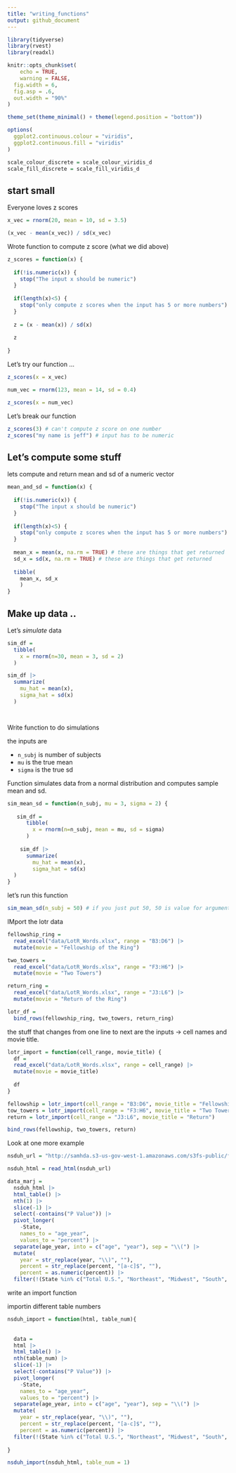 ```yaml
---
title: "writing_functions"
output: github_document
---
```


```r
library(tidyverse)
library(rvest)
library(readxl)

knitr::opts_chunk$set(
	echo = TRUE,
	warning = FALSE,
  fig.width = 6,
  fig.asp = .6,
  out.width = "90%"
)

theme_set(theme_minimal() + theme(legend.position = "bottom"))

options(
  ggplot2.continuous.colour = "viridis",
  ggplot2.continuous.fill = "viridis"
)

scale_colour_discrete = scale_colour_viridis_d
scale_fill_discrete = scale_fill_viridis_d
```

## start small

Everyone loves z scores

```r
x_vec = rnorm(20, mean = 10, sd = 3.5)

(x_vec - mean(x_vec)) / sd(x_vec)
```

Wrote function to compute z score (what we did above)

```r
z_scores = function(x) {
  
  if(!is.numeric(x)) {
    stop("The input x should be numeric")
  }
  
  if(length(x)<5) {
    stop("only compute z scores when the input has 5 or more numbers")
  }
  
  z = (x - mean(x)) / sd(x)
  
  z
  
}
```


Let's try our function ...

```r
z_scores(x = x_vec)

num_vec = rnorm(123, mean = 14, sd = 0.4)

z_scores(x = num_vec)

```


Let's break our function

```r
z_scores(3) # can't compute z score on one number
z_scores("my name is jeff") # input has to be numeric
```


## Let's compute some stuff

lets compute and return mean and sd of a numeric vector


```r
mean_and_sd = function(x) {
  
  if(!is.numeric(x)) {
    stop("The input x should be numeric")
  }
  
  if(length(x)<5) {
    stop("only compute z scores when the input has 5 or more numbers")
  }
  
  mean_x = mean(x, na.rm = TRUE) # these are things that get returned
  sd_x = sd(x, na.rm = TRUE) # these are things that get returned
  
  tibble(
    mean_x, sd_x
    )
}
```


## Make up data ..

Let's *simulate* data

```r
sim_df = 
  tibble(
    x = rnorm(n=30, mean = 3, sd = 2)
  )

sim_df |> 
  summarize(
    mu_hat = mean(x),
    sigma_hat = sd(x)
  )




```


Write function to do simulations\

the inputs are

* `n_subj` is number of subjects
* `mu` is the true mean
* `sigma` is the true sd

Function simulates data from a normal distribution and computes sample mean and sd.

```r
sim_mean_sd = function(n_subj, mu = 3, sigma = 2) {
 
   sim_df = 
      tibble(
        x = rnorm(n=n_subj, mean = mu, sd = sigma)
      )
    
    sim_df |> 
      summarize(
        mu_hat = mean(x),
        sigma_hat = sd(x)
  )
}
```


let's run this function

```r
sim_mean_sd(n_subj = 50) # if you just put 50, 50 is value for argument that doesn't have a default

```


IMport the lotr data

```r
fellowship_ring = 
  read_excel("data/LotR_Words.xlsx", range = "B3:D6") |> 
  mutate(movie = "Fellowship of the Ring")

two_towers = 
  read_excel("data/LotR_Words.xlsx", range = "F3:H6") |> 
  mutate(movie = "Two Towers")

return_ring = 
  read_excel("data/LotR_Words.xlsx", range = "J3:L6") |> 
  mutate(movie = "Return of the Ring")

lotr_df = 
  bind_rows(fellowship_ring, two_towers, return_ring)
```

the stuff that changes from one line to next are the inputs -> cell names and movie title. 

```r
lotr_import = function(cell_range, movie_title) {
  df = 
  read_excel("data/LotR_Words.xlsx", range = cell_range) |> 
  mutate(movie = movie_title)
  
  df
}

fellowship = lotr_import(cell_range = "B3:D6", movie_title = "Fellowship")
tow_towers = lotr_import(cell_range = "F3:H6", movie_title = "Two Towers")
return = lotr_import(cell_range = "J3:L6", movie_title = "Return")

bind_rows(fellowship, two_towers, return)
```


Look at one more example


```r
nsduh_url = "http://samhda.s3-us-gov-west-1.amazonaws.com/s3fs-public/field-uploads/2k15StateFiles/NSDUHsaeShortTermCHG2015.htm"

nsduh_html = read_html(nsduh_url)

data_marj = 
  nsduh_html |> 
  html_table() |> 
  nth(1) |>
  slice(-1) |> 
  select(-contains("P Value")) |>
  pivot_longer(
    -State,
    names_to = "age_year", 
    values_to = "percent") |>
  separate(age_year, into = c("age", "year"), sep = "\\(") |>
  mutate(
    year = str_replace(year, "\\)", ""),
    percent = str_replace(percent, "[a-c]$", ""),
    percent = as.numeric(percent)) |>
  filter(!(State %in% c("Total U.S.", "Northeast", "Midwest", "South", "West")))
```

write an import function

importin different table numbers

```r
nsduh_import = function(html, table_num){
  
  
  data = 
  html |> 
  html_table() |> 
  nth(table_num) |>
  slice(-1) |> 
  select(-contains("P Value")) |>
  pivot_longer(
    -State,
    names_to = "age_year", 
    values_to = "percent") |>
  separate(age_year, into = c("age", "year"), sep = "\\(") |>
  mutate(
    year = str_replace(year, "\\)", ""),
    percent = str_replace(percent, "[a-c]$", ""),
    percent = as.numeric(percent)) |>
  filter(!(State %in% c("Total U.S.", "Northeast", "Midwest", "South", "West")))
  
}

nsduh_import(nsduh_html, table_num = 1)
```





